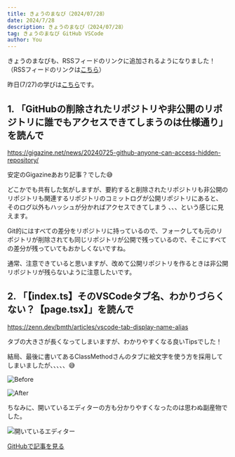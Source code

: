 ```yaml
---
title: きょうのまなび（2024/07/28）
date: 2024/7/28
description: きょうのまなび（2024/07/28）
tag: きょうのまなび GitHub VSCode
author: You
---
```


きょうのまなびも、RSSフィードのリンクに追加されるようになりました！
（RSSフィードのリンクは[こちら](/feed.xml)）

昨日(7/27)の学びは[こちら](/posts/todays-lesson/20240727)です。

## 1. 「GitHubの削除されたリポジトリや非公開のリポジトリに誰でもアクセスできてしまうのは仕様通り」を読んで

https://gigazine.net/news/20240725-github-anyone-can-access-hidden-repository/

安定のGigazineあおり記事？でした😅

どこかでも共有した気がしますが、要約すると削除されたリポジトリも非公開のリポジトリも関連するリポジトリのコミットログが公開リポジトリにあると、
そのログ以外もハッシュが分かればアクセスできてしまう
、、、という感じに見えます。

Git的にはすべての差分をリポジトリに持っているので、フォークしても元のリポジトリが削除されても同じリポジトリが公開で残っているので、そこにすべての差分が残っていてもおかしくないですね。

通常、注意できていると思いますが、改めて公開リポジトリを作るときは非公開リポジトリが残らないように注意したいです。

## 2. 「【index.ts】そのVSCodeタブ名、わかりづらくない？【page.tsx】」を読んで

https://zenn.dev/bmth/articles/vscode-tab-display-name-alias

タブの大きさが長くなってしまいますが、わかりやすくなる良いTipsでした！

結局、最後に書いてあるClassMethodさんのタブに絵文字を使う方を採用してしまいましたが、、、、、😅

![Before](/images/posts/20240728/before.png)

![After](/images/posts/20240728/after.png)

ちなみに、開いているエディターの方も分かりやすくなったのは思わぬ副産物でした。

![開いているエディター](/images/posts/20240728/hiraiteiru-editor.png)


[GitHubで記事を見る](https://github.com/kght6123/kght6123.page-v2/blob/main/pages/posts/todays-lesson/20240728.mdx)
